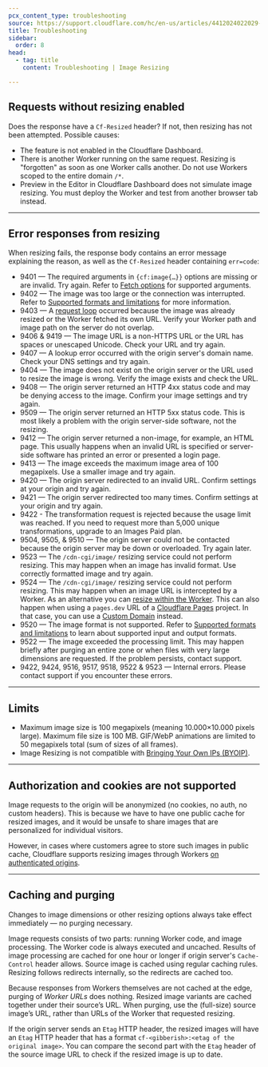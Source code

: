 ```yaml
---
pcx_content_type: troubleshooting
source: https://support.cloudflare.com/hc/en-us/articles/4412024022029-Troubleshoot-Image-Resizing-problems
title: Troubleshooting
sidebar:
  order: 8
head:
  - tag: title
    content: Troubleshooting | Image Resizing

---
```


## Requests without resizing enabled

Does the response have a `Cf-Resized` header? If not, then resizing has not been attempted. Possible causes:

* The feature is not enabled in the Cloudflare Dashboard.
* There is another Worker running on the same request. Resizing is "forgotten" as soon as one Worker calls another. Do not use Workers scoped to the entire domain `/*`.
* Preview in the Editor in Cloudflare Dashboard does not simulate image resizing. You must deploy the Worker and test from another browser tab instead.

***

## Error responses from resizing

When resizing fails, the response body contains an error message explaining the reason, as well as the `Cf-Resized` header containing `err=code`:

* 9401 — The required arguments in `{cf:image{…}}` options are missing or are invalid. Try again. Refer to [Fetch options](/images/transform-images/transform-via-workers/#fetch-options) for supported arguments.
* 9402 — The image was too large or the connection was interrupted. Refer to [Supported formats and limitations](/images/transform-images/) for more information.
* 9403 — A [request loop](/images/transform-images/transform-via-workers/#prevent-request-loops) occurred because the image was already resized or the Worker fetched its own URL. Verify your Worker path and image path on the server do not overlap.
* 9406 & 9419 — The image URL is a non-HTTPS URL or the URL has spaces or unescaped Unicode. Check your URL and try again.
* 9407 — A lookup error occurred with the origin server's domain name. Check your DNS settings and try again.
* 9404 — The image does not exist on the origin server or the URL used to resize the image is wrong. Verify the image exists and check the URL.
* 9408 — The origin server returned an HTTP 4xx status code and may be denying access to the image. Confirm your image settings and try again.
* 9509 — The origin server returned an HTTP 5xx status code. This is most likely a problem with the origin server-side software, not the resizing.
* 9412 — The origin server returned a non-image, for example, an HTML page. This usually happens when an invalid URL is specified or server-side software has printed an error or presented a login page.
* 9413 — The image exceeds the maximum image area of 100 megapixels. Use a smaller image and try again.
* 9420 — The origin server redirected to an invalid URL. Confirm settings at your origin and try again.
* 9421 — The origin server redirected too many times. Confirm settings at your origin and try again.
* 9422 - The transformation request is rejected because the usage limit was reached. If you need to request more than 5,000 unique transformations, upgrade to an Images Paid plan.
* 9504, 9505, & 9510 — The origin server could not be contacted because the origin server may be down or overloaded. Try again later.
* 9523 — The `/cdn-cgi/image/` resizing service could not perform resizing. This may happen when an image has invalid format. Use correctly formatted image and try again.
* 9524 — The `/cdn-cgi/image/` resizing service could not perform resizing. This may happen when an image URL is intercepted by a Worker. As an alternative you can [resize within the Worker](/images/transform-images/transform-via-workers/). This can also happen when using a `pages.dev` URL of a [Cloudflare Pages](/pages/) project. In that case, you can use a [Custom Domain](/pages/configuration/custom-domains/) instead.
* 9520 — The image format is not supported. Refer to [Supported formats and limitations](/images/transform-images/) to learn about supported input and output formats.
* 9522 — The image exceeded the processing limit. This may happen briefly after purging an entire zone or when files with very large dimensions are requested. If the problem persists, contact support.
* 9422, 9424, 9516, 9517, 9518, 9522 & 9523 — Internal errors. Please contact support if you encounter these errors.

***

## Limits

* Maximum image size is 100 megapixels (meaning 10.000×10.000 pixels large). Maximum file size is 100 MB. GIF/WebP animations are limited to 50 megapixels total (sum of sizes of all frames).
* Image Resizing is not compatible with [Bringing Your Own IPs (BYOIP)](/byoip/).

***

## Authorization and cookies are not supported

Image requests to the origin will be anonymized (no cookies, no auth, no custom headers). This is because we have to have one public cache for resized images, and it would be unsafe to share images that are personalized for individual visitors.

However, in cases where customers agree to store such images in public cache, Cloudflare supports resizing images through Workers [on authenticated origins](/images/transform-images/transform-via-workers/).

***

## Caching and purging

Changes to image dimensions or other resizing options always take effect immediately — no purging necessary.

Image requests consists of two parts: running Worker code, and image processing. The Worker code is always executed and uncached. Results of image processing are cached for one hour or longer if origin server's `Cache-Control` header allows. Source image is cached using regular caching rules. Resizing follows redirects internally, so the redirects are cached too.

Because responses from Workers themselves are not cached at the edge, purging of *Worker URLs* does nothing. Resized image variants are cached together under their source’s URL. When purging, use the (full-size) source image’s URL, rather than URLs of the Worker that requested resizing.

If the origin server sends an `Etag` HTTP header, the resized images will have an `Etag` HTTP header that has a format `cf-<gibberish>:<etag of the original image>`. You can compare the second part with the `Etag` header of the source image URL to check if the resized image is up to date.
